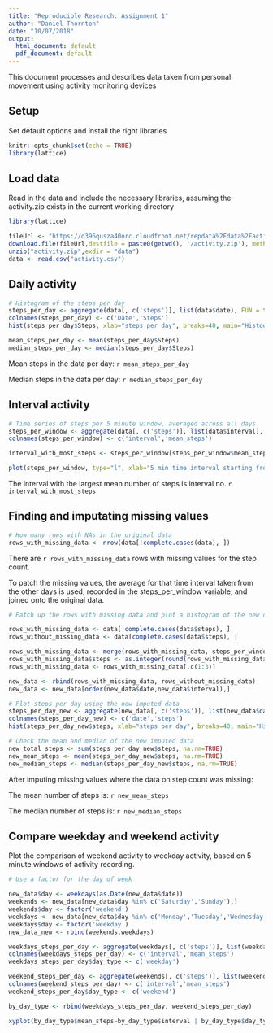 ```yaml
---
title: "Reproducible Research: Assignment 1"
author: "Daniel Thornton"
date: "10/07/2018"
output:
  html_document: default
  pdf_document: default
---
```


This document processes and describes data taken from personal movement using activity monitoring devices

## Setup

Set default options and install the right libraries

```r

knitr::opts_chunk$set(echo = TRUE)
library(lattice) 

```

## Load data

Read in the data and include the necessary libraries, assuming the activity.zip exists in the current working directory

```r
library(lattice) 

fileUrl <- "https://d396qusza40orc.cloudfront.net/repdata%2Fdata%2Factivity.zip"
download.file(fileUrl,destfile = paste0(getwd(), '/activity.zip'), method = "curl")
unzip("activity.zip",exdir = "data")
data <- read.csv("activity.csv")

```

## Daily activity

```r
# Histogram of the steps per day
steps_per_day <- aggregate(data[, c('steps')], list(data$date), FUN = function(x) sum(x, na.rm = TRUE))
colnames(steps_per_day) <- c('Date','Steps')
hist(steps_per_day$Steps, xlab="steps per day", breaks=40, main="Histogram of total steps per day")
```

```r
mean_steps_per_day <- mean(steps_per_day$Steps)
median_steps_per_day <- median(steps_per_day$Steps)
```

Mean steps in the data per day: `r mean_steps_per_day`

Median steps in the data per day: `r median_steps_per_day`

## Interval activity

```r
# Time series of steps per 5 minute window, averaged across all days
steps_per_window <- aggregate(data[, c('steps')], list(data$interval), FUN = function(x) mean(x, na.rm = TRUE))
colnames(steps_per_window) <- c('interval','mean_steps')

interval_with_most_steps <- steps_per_window[steps_per_window$mean_steps == max(steps_per_window$mean_steps),]$interval

plot(steps_per_window, type="l", xlab="5 min time interval starting from 00:00 hours", ylab="Steps")
```

The interval with the largest mean number of steps is interval no. `r interval_with_most_steps`

## Finding and imputating missing values

```r
# How many rows with NAs in the original data
rows_with_missing_data <- nrow(data[!complete.cases(data), ])
```

There are `r rows_with_missing_data` rows with missing values for the step count.

To patch the missing values, the average for that time interval taken from the other days is used, recorded in the steps_per_window variable, and joined onto the original data. 

```r
# Patch up the rows with missing data and plot a histogram of the new data

rows_with_missing_data <- data[!complete.cases(data$steps), ]
rows_without_missing_data <- data[complete.cases(data$steps), ]

rows_with_missing_data <- merge(rows_with_missing_data, steps_per_window, by.x="interval", by.y="interval")
rows_with_missing_data$steps <- as.integer(round(rows_with_missing_data$mean_steps))
rows_with_missing_data <- rows_with_missing_data[,c(1:3)]

new_data <- rbind(rows_with_missing_data, rows_without_missing_data)
new_data <- new_data[order(new_data$date,new_data$interval),]

```

```r
# Plot steps per day using the new imputed data
steps_per_day_new <- aggregate(new_data[, c('steps')], list(new_data$date), FUN = function(x) sum(x, na.rm = TRUE))
colnames(steps_per_day_new) <- c('date','steps')
hist(steps_per_day_new$steps, xlab="steps per day", breaks=40, main="Histogram of total steps per day with imputation")
```

```r
# Check the mean and median of the new imputed data
new_total_steps <- sum(steps_per_day_new$steps, na.rm=TRUE)
new_mean_steps <- mean(steps_per_day_new$steps, na.rm=TRUE)
new_median_steps <- median(steps_per_day_new$steps, na.rm=TRUE)

```

After imputing missing values where the data on step count was missing:

The mean number of steps is: `r new_mean_steps`

The median number of steps is: `r new_median_steps`

## Compare weekday and weekend activity

Plot the comparison of weekend activity to weekday activity, based on 5 minute windows of activity recording.

```r
# Use a factor for the day of week

new_data$day <- weekdays(as.Date(new_data$date))
weekends <- new_data[new_data$day %in% c('Saturday','Sunday'),]
weekends$day <- factor('weekend')
weekdays <- new_data[new_data$day %in% c('Monday','Tuesday','Wednesday','Thursday','Friday'),]
weekdays$day <- factor('weekday')
new_data_new <- rbind(weekends,weekdays)

weekdays_steps_per_day <- aggregate(weekdays[, c('steps')], list(weekdays$interval), FUN = function(x) mean(x, na.rm = TRUE))
colnames(weekdays_steps_per_day) <- c('interval','mean_steps')
weekdays_steps_per_day$day_type <- c('weekday')

weekend_steps_per_day <- aggregate(weekends[, c('steps')], list(weekends$interval), FUN = function(x) mean(x, na.rm = TRUE))
colnames(weekend_steps_per_day) <- c('interval','mean_steps')
weekend_steps_per_day$day_type <- c('weekend')

by_day_type <- rbind(weekdays_steps_per_day, weekend_steps_per_day)

xyplot(by_day_type$mean_steps~by_day_type$interval | by_day_type$day_type, xlab="Interval", ylab="Number of steps",layout=c(1,2), type="l", title="Plot of the number of steps per 5 minute window comparing weekend to weekdays.")

```

